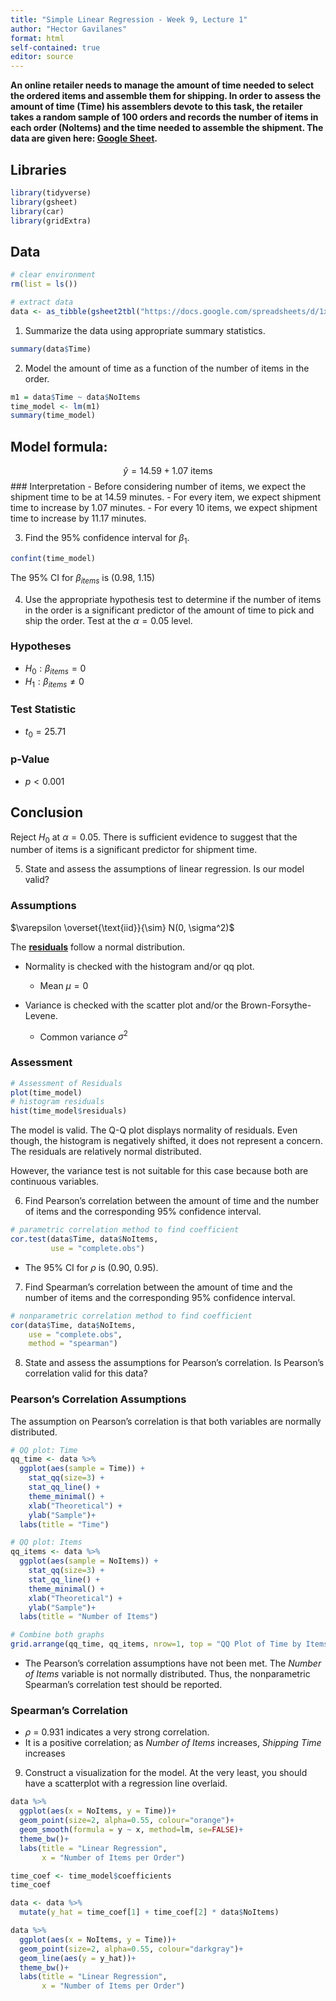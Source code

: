 ```yaml
---
title: "Simple Linear Regression - Week 9, Lecture 1"
author: "Hector Gavilanes"
format: html
self-contained: true
editor: source
---
```


**An online retailer needs to manage the amount of time needed to select the ordered items and assemble them for shipping. In order to assess the amount of time (Time) his assemblers devote to this task, the retailer takes a random sample of 100 orders and records the number of items in each order (Noltems) and the time needed to assemble the shipment. The data are given here: [Google Sheet](https://docs.google.com/spreadsheets/d/1xAsE0KmspC0dP4Uuyym33uU1G8ahI6z7wPVwts7BTRM/edit?usp=sharing).**

## Libraries
```r
library(tidyverse)
library(gsheet)
library(car)
library(gridExtra)
```

## Data
```r
# clear environment
rm(list = ls())

# extract data
data <- as_tibble(gsheet2tbl("https://docs.google.com/spreadsheets/d/1xAsE0KmspC0dP4Uuyym33uU1G8ahI6z7wPVwts7BTRM/edit?usp=sharing"))
```

1. Summarize the data using appropriate summary statistics.
```r
summary(data$Time)
```

2. Model the amount of time as a function of the number of items in the order.
```r
m1 = data$Time ~ data$NoItems
time_model <- lm(m1)
summary(time_model)
```
## Model formula:
$$\hat{y} = 14.59 + 1.07{\text{ items}}$$
### Interpretation
- Before considering number of items, we expect the shipment time to be at 14.59 minutes.
- For every item, we expect shipment time to increase by 1.07 minutes.
- For every 10 items, we expect shipment time to increase by 11.17 minutes.


3. Find the 95% confidence interval for $\beta_1$.
```r
confint(time_model)
```
The 95% CI for $\beta_{items}$ is (0.98, 1.15)

4. Use the appropriate hypothesis test to determine if the number of items in the order is a significant predictor of the amount of time to pick and ship the order. Test at the $\alpha=0.05$ level.

### Hypotheses

- $H_0: \beta_{items} = 0$
- $H_1: \beta_{items} \ne 0$

### Test Statistic

- $t_{0} = 25.71$

### p-Value

- $p < 0.001$

## Conclusion

Reject $H_0$ at $\alpha = 0.05$. There is sufficient evidence to suggest that the number of items is a significant predictor for shipment time.

5. State and assess the assumptions of linear regression. Is our model valid?

### Assumptions

$\varepsilon \overset{\text{iid}}{\sim} N(0, \sigma^2)$

The <u>**residuals**</u> follow a normal distribution.

  - Normality is checked with the histogram and/or qq plot.
    
    - Mean $\mu=0$

  - Variance is checked with the scatter plot and/or the Brown-Forsythe-Levene.
    
    - Common variance $\sigma^2$

### Assessment
```r
# Assessment of Residuals
plot(time_model)
# histogram residuals
hist(time_model$residuals)
```
The model is valid.
The Q-Q plot displays normality of residuals. Even though, the histogram is negatively shifted, it does not represent a concern. The residuals are relatively normal distributed.

However, the variance test is not suitable for this case because both are continuous variables.  

6. Find Pearson's correlation between the amount of time and the number of items and the corresponding 95% confidence interval.
```r
# parametric correlation method to find coefficient
cor.test(data$Time, data$NoItems,
         use = "complete.obs")
```
- The 95% CI for $\rho$ is (0.90, 0.95).

7. Find Spearman's correlation between the amount of time and the number of items and the corresponding 95% confidence interval.
```r
# nonparametric correlation method to find coefficient
cor(data$Time, data$NoItems,
    use = "complete.obs",
    method = "spearman")
```

8. State and assess the assumptions for Pearson's correlation. Is Pearson's correlation valid for this data?

### Pearson's Correlation Assumptions  

The assumption on Pearson’s correlation is that both variables are normally distributed.

```r
# QQ plot: Time
qq_time <- data %>% 
  ggplot(aes(sample = Time)) +
    stat_qq(size=3) +
    stat_qq_line() +
    theme_minimal() +
    xlab("Theoretical") +
    ylab("Sample")+
  labs(title = "Time")

# QQ plot: Items
qq_items <- data %>% 
  ggplot(aes(sample = NoItems)) +
    stat_qq(size=3) +
    stat_qq_line() +
    theme_minimal() +
    xlab("Theoretical") +
    ylab("Sample")+
  labs(title = "Number of Items")

# Combine both graphs
grid.arrange(qq_time, qq_items, nrow=1, top = "QQ Plot of Time by Items")
```

- The Pearson's correlation assumptions have not been met. The *Number of Items* variable is not normally distributed. Thus, the nonparametric Spearman's correlation test should be reported.

### Spearman's Correlation

- $\rho$ = 0.931 indicates a very strong correlation.
- It is a positive correlation; as *Number of Items* increases, *Shipping Time* increases

9. Construct a visualization for the model. At the very least, you should have a scatterplot with a regression line overlaid.

```r
data %>%
  ggplot(aes(x = NoItems, y = Time))+
  geom_point(size=2, alpha=0.55, colour="orange")+
  geom_smooth(formula = y ~ x, method=lm, se=FALSE)+
  theme_bw()+
  labs(title = "Linear Regression",
       x = "Number of Items per Order")
```
```r
time_coef <- time_model$coefficients
time_coef

data <- data %>% 
  mutate(y_hat = time_coef[1] + time_coef[2] * data$NoItems)

data %>% 
  ggplot(aes(x = NoItems, y = Time))+
  geom_point(size=2, alpha=0.55, colour="darkgray")+
  geom_line(aes(y = y_hat))+
  theme_bw()+
  labs(title = "Linear Regression",
       x = "Number of Items per Order")
```